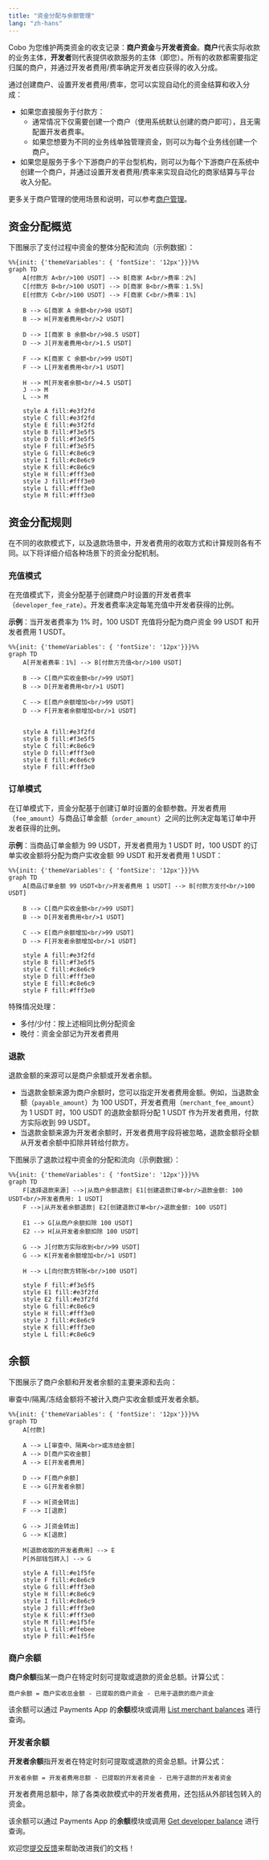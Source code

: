 ```yaml
---
title: "资金分配与余额管理"
lang: "zh-hans"
---
```

Cobo 为您维护两类资金的收支记录：**商户资金**与**开发者资金**。**商户**代表实际收款的业务主体，**开发者**则代表提供收款服务的主体（即您）。所有的收款都需要指定归属的商户，并通过开发者费用/费率确定开发者应获得的收入分成。

通过创建商户、设置开发者费用/费率，您可以实现自动化的资金结算和收入分成：

- 如果您直接服务于付款方：
  - 通常情况下仅需要创建一个商户（使用系统默认创建的商户即可），且无需配置开发者费率。
  - 如果您想要为不同的业务线单独管理资金，则可以为每个业务线创建一个商户。
- 如果您是服务于多个下游商户的平台型机构，则可以为每个下游商户在系统中创建一个商户，并通过设置开发者费用/费率来实现自动化的商家结算与平台收入分配。

更多关于商户管理的使用场景和说明，可以参考[商户管理](/v2_cn/payments/merchants)。


## 资金分配概览

下图展示了支付过程中资金的整体分配和流向（示例数据）：

```mermaid
%%{init: {'themeVariables': { 'fontSize': '12px'}}}%%
graph TD
    A[付款方 A<br/>100 USDT] --> B[商家 A<br/>费率：2%]
    C[付款方 B<br/>100 USDT] --> D[商家 B<br/>费率：1.5%]
    E[付款方 C<br/>100 USDT] --> F[商家 C<br/>费率：1%]
    
    B --> G[商家 A 余额<br/>98 USDT]
    B --> H[开发者费用<br/>2 USDT]
    
    D --> I[商家 B 余额<br/>98.5 USDT]
    D --> J[开发者费用<br/>1.5 USDT]
    
    F --> K[商家 C 余额<br/>99 USDT]
    F --> L[开发者费用<br/>1 USDT]
    
    H --> M[开发者余额<br/>4.5 USDT]
    J --> M
    L --> M
    
    style A fill:#e3f2fd
    style C fill:#e3f2fd
    style E fill:#e3f2fd
    style B fill:#f3e5f5
    style D fill:#f3e5f5
    style F fill:#f3e5f5
    style G fill:#c8e6c9
    style I fill:#c8e6c9
    style K fill:#c8e6c9
    style H fill:#fff3e0
    style J fill:#fff3e0
    style L fill:#fff3e0
    style M fill:#fff3e0
```


## 资金分配规则

在不同的收款模式下，以及退款场景中，开发者费用的收取方式和计算规则各有不同。以下将详细介绍各种场景下的资金分配机制。


### 充值模式

在充值模式下，资金分配基于创建商户时设置的开发者费率（`developer_fee_rate`）。开发者费率决定每笔充值中开发者获得的比例。

**示例**：当开发者费率为 1% 时，100 USDT 充值将分配为商户资金 99 USDT 和开发者费用 1 USDT。

```mermaid
%%{init: {'themeVariables': { 'fontSize': '12px'}}}%%
graph TD
    A[开发者费率：1%] --> B[付款方充值<br/>100 USDT]
    
    B --> C[商户实收金额<br/>99 USDT]
    B --> D[开发者费用<br/>1 USDT]

    C --> E[商户余额增加<br/>99 USDT]
    D --> F[开发者余额增加<br/>1 USDT]

    
    style A fill:#e3f2fd
    style B fill:#f3e5f5
    style C fill:#c8e6c9
    style D fill:#fff3e0
    style E fill:#c8e6c9
    style F fill:#fff3e0
```



### 订单模式

在订单模式下，资金分配基于创建订单时设置的金额参数。开发者费用（`fee_amount`）与商品订单金额（`order_amount`）之间的比例决定每笔订单中开发者获得的比例。

**示例**：当商品订单金额为 99 USDT，开发者费用为 1 USDT 时，100 USDT 的订单实收金额将分配为商户实收金额 99 USDT 和开发者费用 1 USDT：
```mermaid
%%{init: {'themeVariables': { 'fontSize': '12px'}}}%%
graph TD
    A[商品订单金额 99 USDT<br/>开发者费用 1 USDT] --> B[付款方支付<br/>100 USDT]
    
    B --> C[商户实收金额<br/>99 USDT]
    B --> D[开发者费用<br/>1 USDT]
    
    C --> E[商户余额增加<br/>99 USDT]
    D --> F[开发者余额增加<br/>1 USDT]
    
    style A fill:#e3f2fd
    style B fill:#f3e5f5
    style C fill:#c8e6c9
    style D fill:#fff3e0
    style E fill:#c8e6c9
    style F fill:#fff3e0
```



<Note>
特殊情况处理：

- 多付/少付：按上述相同比例分配资金
- 晚付：资金全部记为开发者费用
</Note>

### 退款

退款金额的来源可以是商户余额或开发者余额。

 - 当退款金额来源为商户余额时，您可以指定开发者费用金额。例如，当退款金额（`payable_amount`）为 100 USDT，开发者费用（`merchant_fee_amount`）为 1 USDT 时，100 USDT 的退款金额将分配 1 USDT 作为开发者费用，付款方实际收到 99 USDT。
- 当退款金额来源为开发者余额时，开发者费用字段将被忽略，退款金额将全额从开发者余额中扣除并转给付款方。


下图展示了退款过程中资金的分配和流向（示例数据）：

```mermaid
%%{init: {'themeVariables': { 'fontSize': '12px'}}}%%
graph TD
    F[选择退款来源] -->|从商户余额退款| E1[创建退款订单<br/>退款金额: 100 USDT<br/>开发者费用: 1 USDT]
    F -->|从开发者余额退款| E2[创建退款订单<br/>退款金额: 100 USDT]
    
    E1 --> G[从商户余额扣除 100 USDT]
    E2 --> H[从开发者余额扣除 100 USDT]
    
    G --> J[付款方实际收到<br/>99 USDT]
    G --> K[开发者余额增加<br/>1 USDT]
    
    H --> L[向付款方转账<br/>100 USDT]
    
    style F fill:#f3e5f5
    style E1 fill:#e3f2fd
    style E2 fill:#e3f2fd
    style G fill:#c8e6c9
    style H fill:#fff3e0
    style J fill:#c8e6c9
    style K fill:#fff3e0
    style L fill:#c8e6c9
```


## 余额

下图展示了商户余额和开发者余额的主要来源和去向：

<Info>审查中/隔离/冻结金额将不被计入商户实收金额或开发者余额。</Info>

```mermaid
%%{init: {'themeVariables': { 'fontSize': '12px'}}}%%
graph TD
    A[付款]
    
    A --> L[审查中、隔离<br>或冻结金额]
    A --> D[商户实收金额]
    A --> E[开发者费用]
    
    D --> F[商户余额]
    E --> G[开发者余额]
    
    F --> H[资金转出]
    F --> I[退款]
    
    G --> J[资金转出]
    G --> K[退款]
    
    M[退款收取的开发者费用] --> E
    P[外部钱包转入] --> G
    
    style A fill:#e1f5fe
    style F fill:#c8e6c9
    style G fill:#fff3e0
    style H fill:#c8e6c9
    style I fill:#c8e6c9
    style J fill:#fff3e0
    style K fill:#fff3e0
    style M fill:#e1f5fe
    style L fill:#ffebee
    style P fill:#e1f5fe
```


### 商户余额

**商户余额**指某一商户在特定时刻可提取或退款的资金总额。计算公式：

`商户余额 = 商户实收总金额 - 已提取的商户资金 - 已用于退款的商户资金`


该余额可以通过 Payments App 的**余额**模块或调用 [List merchant balances](/v2/api-references/payment/list-merchant-balances) 进行查询。


### 开发者余额

**开发者余额**指开发者在特定时刻可提取或退款的资金总额。计算公式：


`开发者余额 = 开发者费用总额 - 已提取的开发者资金 - 已用于退款的开发者资金`

<Info>开发者费用总额中，除了各类收款模式中的开发者费用，还包括从外部钱包转入的资金。</Info>

该余额可以通过 Payments App 的**余额**模块或调用 [Get developer balance](/v2/api-references/payment/get-developer-balance) 进行查询。

<Tip>欢迎您[提交反馈](https://forms.zohopublic.com/cobo/form/DocumentFeedbackForm/formperma/QvLOhxJv1_JMsJ-1dleZ8Itb_7rzN-LtgvsDdxosoVI)来帮助改进我们的文档！</Tip>